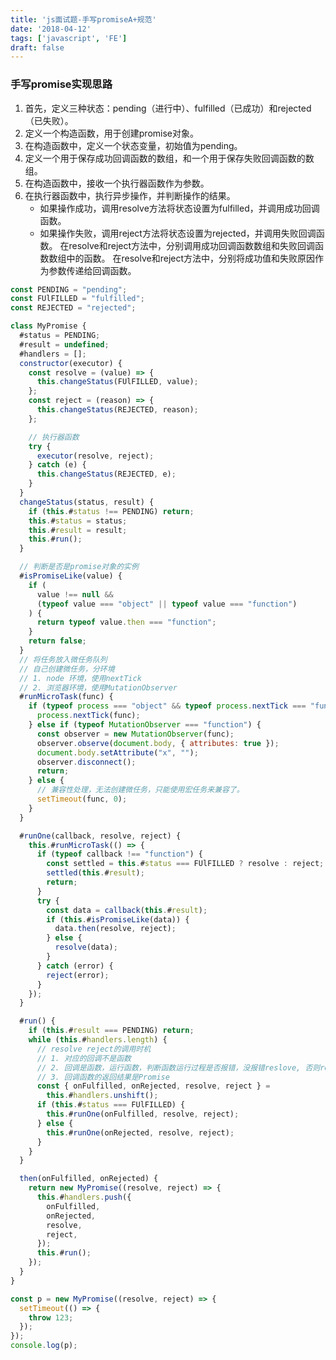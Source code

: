 ```yaml
---
title: 'js面试题-手写promiseA+规范'
date: '2018-04-12'
tags: ['javascript', 'FE']
draft: false
---
```


### 手写promise实现思路
1. 首先，定义三种状态：pending（进行中）、fulfilled（已成功）和rejected（已失败）。
2. 定义一个构造函数，用于创建promise对象。
3. 在构造函数中，定义一个状态变量，初始值为pending。
4. 定义一个用于保存成功回调函数的数组，和一个用于保存失败回调函数的数组。
5. 在构造函数中，接收一个执行器函数作为参数。
6. 在执行器函数中，执行异步操作，并判断操作的结果。
   - 如果操作成功，调用resolve方法将状态设置为fulfilled，并调用成功回调函数。
   - 如果操作失败，调用reject方法将状态设置为rejected，并调用失败回调函数。
   在resolve和reject方法中，分别调用成功回调函数数组和失败回调函数数组中的函数。
   在resolve和reject方法中，分别将成功值和失败原因作为参数传递给回调函数。

```javascript
const PENDING = "pending";
const FUlFILLED = "fulfilled";
const REJECTED = "rejected";

class MyPromise {
  #status = PENDING;
  #result = undefined;
  #handlers = [];
  constructor(executor) {
    const resolve = (value) => {
      this.changeStatus(FUlFILLED, value);
    };
    const reject = (reason) => {
      this.changeStatus(REJECTED, reason);
    };

    // 执行器函数
    try {
      executor(resolve, reject);
    } catch (e) {
      this.changeStatus(REJECTED, e);
    }
  }
  changeStatus(status, result) {
    if (this.#status !== PENDING) return;
    this.#status = status;
    this.#result = result;
    this.#run();
  }

  // 判断是否是promise对象的实例
  #isPromiseLike(value) {
    if (
      value !== null &&
      (typeof value === "object" || typeof value === "function")
    ) {
      return typeof value.then === "function";
    }
    return false;
  }
  // 将任务放入微任务队列
  // 自己创建微任务，分环境
  // 1. node 环境，使用nextTick
  // 2. 浏览器环境，使用MutationObserver
  #runMicroTask(func) {
    if (typeof process === "object" && typeof process.nextTick === "function") {
      process.nextTick(func);
    } else if (typeof MutationObserver === "function") {
      const observer = new MutationObserver(func);
      observer.observe(document.body, { attributes: true });
      document.body.setAttribute("x", "");
      observer.disconnect();
      return;
    } else {
      // 兼容性处理，无法创建微任务，只能使用宏任务来兼容了。
      setTimeout(func, 0);
    }
  }

  #runOne(callback, resolve, reject) {
    this.#runMicroTask(() => {
      if (typeof callback !== "function") {
        const settled = this.#status === FUlFILLED ? resolve : reject;
        settled(this.#result);
        return;
      }
      try {
        const data = callback(this.#result);
        if (this.#isPromiseLike(data)) {
          data.then(resolve, reject);
        } else {
          resolve(data);
        }
      } catch (error) {
        reject(error);
      }
    });
  }

  #run() {
    if (this.#result === PENDING) return;
    while (this.#handlers.length) {
      // resolve reject的调用时机
      // 1. 对应的回调不是函数
      // 2. 回调是函数，运行函数，判断函数运行过程是否报错，没报错reslove, 否则reject
      // 3. 回调函数的返回结果是Promise
      const { onFulfilled, onRejected, resolve, reject } =
        this.#handlers.unshift();
      if (this.#status === FUlFILLED) {
        this.#runOne(onFulfilled, resolve, reject);
      } else {
        this.#runOne(onRejected, resolve, reject);
      }
    }
  }

  then(onFulfilled, onRejected) {
    return new MyPromise((resolve, reject) => {
      this.#handlers.push({
        onFulfilled,
        onRejected,
        resolve,
        reject,
      });
      this.#run();
    });
  }
}

const p = new MyPromise((resolve, reject) => {
  setTimeout(() => {
    throw 123;
  });
});
console.log(p);

```
